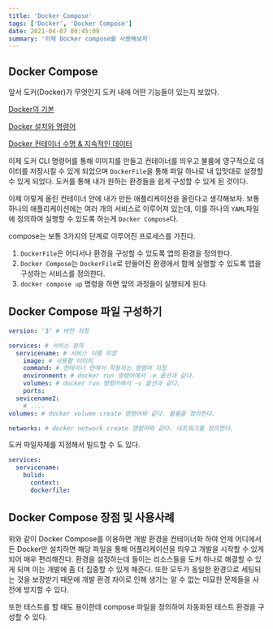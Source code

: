 ```yaml
---
title: 'Docker Compose'
tags: ['Docker', 'Docker Compose']
date: 2021-04-07 00:45:09
summary: '이제 Docker compose를 사용해보자'
---
```


## Docker Compose

앞서 도커(Docker)가 무엇인지 도커 내에 어떤 기능들이 있는지 보았다.

[Docker의 기본](/posts/2021/03/docker-001/)

[Docker 설치와 명령어](/posts/2021/03/docker-002/)

[Docker 컨테이너 수명 & 지속적인 데이터](/posts/2021/04/docker-003/)

이제 도커 CLI 명령어를 통해 이미지를 만들고 컨테이너를 띄우고 불륨에 영구적으로 데이터를 저장시킬 수 있게 되었으며 `DockerFile`을 통해 파일 하나로 내 입맛대로 설정할 수 있게 되었다. 도커를 통해 내가 원하는 환경들을 쉽게 구성할 수 있게 된 것이다.

이제 이렇게 올린 컨테이너 안에 내가 만든 애플리케이션을 올린다고 생각해보자. 보통 하나의 애플리케이션에는 여러 개의 서비스로 이루어져 있는데, 이를 하나의 `YAML`파일에 정의하여 실행할 수 있도록 하는게 `Docker Compose`다.

compose는 보통 3가지의 단계로 이루어진 프로세스를 가진다.

1. `DockerFile`은 어디서나 환경을 구성할 수 있도록 앱의 환경을 정의한다.
2. `Docker Compose`는 `DockerFile`로 만들어진 환경에서 함께 실행할 수 있도록 앱을 구성하는 서비스를 정의한다.
3. `docker compose up` 명령을 하면 앞의 과정들이 실행되게 된다.

## Docker Compose 파일 구성하기

```yaml
version: '3' # 버전 지정

services: # 서비스 정의
  servicename: # 서비스 이름 지정
    image: # 사용할 이미지
    command: # 컨테이너 안에서 작동하는 명령어 지정
    environment: # docker run 명령어에서 -e 옵션과 같다.
    volumes: # docker run 명령어에서 -v 옵션과 같다.
    ports:
  sevicename2:
    # ....
volumes: # docker volume create 명령어와 같다. 불륨을 정의한다.

networks: # docker network create 명령어와 같다. 네트워크를 정의한다.
```

도커 파일자체를 지정해서 빌드할 수 도 있다.

```yaml
services:
  servicename:
    bulid:
      context:
      dockerfile:
```

## Docker Compose 장점 및 사용사례

위와 같이 Docker Compose를 이용하면 개발 환경을 컨테이너화 하여 언제 어디에서든 Docker만 설치하면 해당 파일을 통해 어플리케이션을 띄우고 개발을 시작할 수 있게 되어 매우 편리해진다. 환경을 설정하는데 들이는 리소스들을 도커 하나로 해결할 수 있게 되며 이는 개발에 좀 더 집중할 수 있게 해준다. 또한 모두가 동일한 환경으로 세팅되는 것을 보장받기 때문에 개발 환경 차이로 인해 생기는 알 수 없는 미묘한 문제들을 사전에 방지할 수 있다.

또한 테스트를 할 때도 용이한데 compose 파일을 정의하여 자동화된 테스트 환경을 구성할 수 있다.
